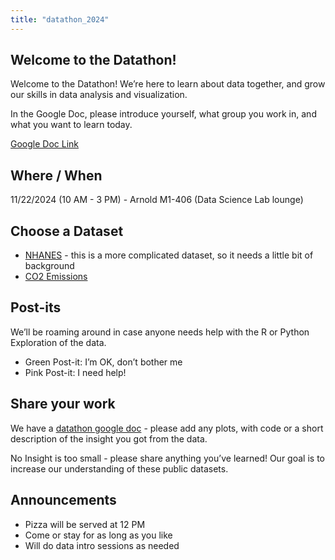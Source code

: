 ```yaml
---
title: "datathon_2024"
---
```


## Welcome to the Datathon!

Welcome to the Datathon! We're here to learn about data together, and grow our skills in data analysis and visualization.

In the Google Doc, please introduce yourself, what group you work in, and what you want to learn today.

[Google Doc Link](https://docs.google.com/document/d/1KG8S0RTjWO0lCETE3ExN4w_3-HeQOLm9KDusYyiB92U/edit?tab=t.0)

## Where / When

11/22/2024 (10 AM - 3 PM) - Arnold M1-406 (Data Science Lab lounge) 

## Choose a Dataset

- [NHANES](nhanes.qmd) - this is a more complicated dataset, so it needs a little bit of background
- [CO2 Emissions](co2.qmd)

## Post-its

We'll be roaming around in case anyone needs help with the R or Python Exploration of the data.

- Green Post-it: I'm OK, don't bother me
- Pink Post-it: I need help!

## Share your work

We have a [datathon google doc](https://docs.google.com/document/d/1KG8S0RTjWO0lCETE3ExN4w_3-HeQOLm9KDusYyiB92U/edit?tab=t.0) - please add any plots, with code or a short description of the insight you got from the data. 

No Insight is too small - please share anything you've learned! Our goal is to increase our understanding of these public datasets. 

## Announcements

- Pizza will be served at 12 PM
- Come or stay for as long as you like
- Will do data intro sessions as needed